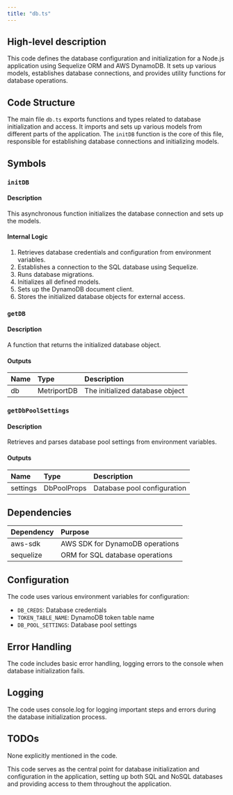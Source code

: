 ```yaml
---
title: "db.ts"
---
```


## High-level description
This code defines the database configuration and initialization for a Node.js application using Sequelize ORM and AWS DynamoDB. It sets up various models, establishes database connections, and provides utility functions for database operations.

## Code Structure
The main file `db.ts` exports functions and types related to database initialization and access. It imports and sets up various models from different parts of the application. The `initDB` function is the core of this file, responsible for establishing database connections and initializing models.

## Symbols

### `initDB`
#### Description
This asynchronous function initializes the database connection and sets up the models.

#### Internal Logic
1. Retrieves database credentials and configuration from environment variables.
2. Establishes a connection to the SQL database using Sequelize.
3. Runs database migrations.
4. Initializes all defined models.
5. Sets up the DynamoDB document client.
6. Stores the initialized database objects for external access.

### `getDB`
#### Description
A function that returns the initialized database object.

#### Outputs
| Name | Type | Description |
|:-----|:-----|:------------|
| db | MetriportDB | The initialized database object |

### `getDbPoolSettings`
#### Description
Retrieves and parses database pool settings from environment variables.

#### Outputs
| Name | Type | Description |
|:-----|:-----|:------------|
| settings | DbPoolProps | Database pool configuration |

## Dependencies
| Dependency | Purpose |
|:-----------|:--------|
| aws-sdk | AWS SDK for DynamoDB operations |
| sequelize | ORM for SQL database operations |

## Configuration
The code uses various environment variables for configuration:
- `DB_CREDS`: Database credentials
- `TOKEN_TABLE_NAME`: DynamoDB token table name
- `DB_POOL_SETTINGS`: Database pool settings

## Error Handling
The code includes basic error handling, logging errors to the console when database initialization fails.

## Logging
The code uses console.log for logging important steps and errors during the database initialization process.

## TODOs
None explicitly mentioned in the code.

This code serves as the central point for database initialization and configuration in the application, setting up both SQL and NoSQL databases and providing access to them throughout the application.